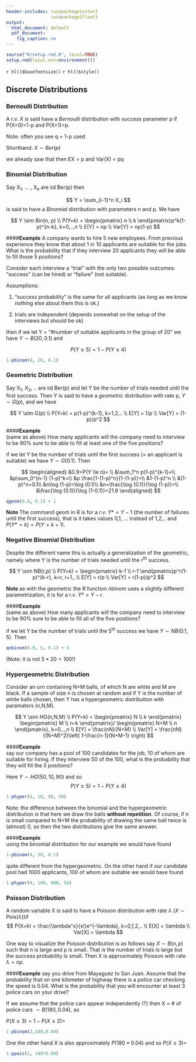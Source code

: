 ```yaml
---
header-includes: \usepackage{color}
                 \usepackage{float}
output:
  html_document: default
  pdf_document:
    fig_caption: no
---
```


```r
source("R/setup.rmd.R", local=TRUE)
setup.rmd(local.env=environment())
```
`r hl()$basefontsize()`
`r hl()$style()`


## Discrete Distributions

### Bernoulli Distribution

A r.v. X is said have a *Bernoulli* distribution with success parameter p if P(X=0)=1-p and P(X=1)=p.

Note: often you see q = 1-p used

Shorthand: $X \sim Ber(p)$

we already saw that then EX = p and Var(X) = pq

### Binomial Distribution

Say X~1~, ... , X~n~ are iid Ber(p) then 

$$
Y = \sum_{i-1}^n X_i
$$
is said to have a *Binomial* distribution with parameters n and p. We have

$$
Y \sim Bin(n, p) \\
P(Y=k) = \begin{pmatrix} n \\ k \end{pmatrix}p^k(1-p)^{n-k}, k=0,..,n \\
E[Y] = np \\
Var[Y] = np(1-p)
$$

####**Example** 
A company wants to hire 5 new employees. From previous experience they know that about 1 in 10 applicants are suitable for the jobs. What is the probability that if they interview 20 applicants they will be able to fill those 5 positions?

Consider each interview a "trial" with the only two possible outcomes: 
"success" (can be hired) or "failure" (not suitable). 

Assumptions:  

1. "success probability" is the same for all applicants (as long as we know nothing else about them this is ok.)

2. trials are independent (depends somewhat on the setup of the interviews but should be ok)

then if we let Y = "\#number of suitable applicants in the group of 20" we have $Y \sim B(20, 0.1)$ and 

$$
P(Y \ge 5)=1-P(Y\le4)
$$
```r
1-pbinom(4, 20, 0.1)
```

### Geometric Distribution

Say X~1~, X~2~, .. are iid Ber(p) and let Y be the number of trials needed until the first success. Then Y is said to have a *geometric* distribution with rate p, $Y\sim G(p)$, and we have

$$
Y \sim G(p) \\
P(Y=k) = p(1-p)^{k-1}, k=1,2,.. \\
E[Y] = 1/p \\
Var[Y] = (1-p)/p^2
$$

####**Example**  
(same as above) How many applicants will the company need to interview to be 90\% sure to be able to fill at least one of the five positions? 

if we let Y be the number of trials until the first success (= an applicant is suitable) we have $Y\sim G(0.1)$. Then

$$
\begin{aligned}
&0.9=P(Y \le n)= \\
&\sum_1^n p(1-p)^{k-1}=\\
&p\sum_0^{n-1} (1-p)^k=\\
&p \frac{1-(1-p)^n}{1-(1-p)}=\\
&1-(1-p)^n \\
&(1-p)^n=0.1\\
&n\log (1-p)=\log (0.1)\\
&n=\frac{\log (0.1)}{\log (1-p)}=\\
&\frac{\log (0.1)}{\log (1-0.1)}=21.8
\end{aligned}
$$


```r
qgeom(0.9, 0.1) + 1
```

**Note** The command geom in R is for a r.v. $Y* = Y-1$ (the number of failures until the first success), that is it takes values 0,1, ... instead of 1,2,.. and $P(Y*=k)=P(Y=k+1)$. 

### Negative Binomial Distribution

Despite the different name this is actually a generalization of the geometric, namely where Y is the number of trials needed until the r^th^ success.

$$
Y \sim NB(r,p) \\
P(Y=k) =  \begin{pmatrix} k-1 \\ r-1 \end{pmatrix}p^r(1-p)^{k-r},
k=r, r+1,..\\
E[Y] = r/p \\
Var[Y] = r(1-p)/p^2
$$

**Note** as with the geometric the R function nbinom uses a slightly different parametrization, it is for a r.v. $Y* = Y-r$.

####**Example**  
(same as above) How many applicants will the company need to interview to be 90\% sure to be able to fill all of the five positions? 

if we let Y be the number of trials until the 5^th^ success we have $Y\sim NB(0.1, 5)$. Then 

```r
qnbinom(0.9, 5, 0.1) + 5
```

(Note: it is not $5*20=100$!)

### Hypergeometric Distribution

Consider an urn containing N+M balls, of which N are white and M are black. If a sample of size n is chosen at random and if Y is the number of white balls chosen, then Y has a hypergeometric distribution with paramaters (n,N,M).

$$
Y \sim HG(n,N,M) \\
P(Y=k) =  \begin{pmatrix} N \\ k \end{pmatrix}
\begin{pmatrix} M \\ n-k \end{pmatrix}/ \begin{pmatrix} N+M \\ n \end{pmatrix}, k=0,..,n
\\
E[Y] = \frac{nN}{N+M} \\
Var[Y] = \frac{nN}{(N+M)^2}\left( 1-\frac{n-1}{N+M-1} \right)
$$

####**Example**  
say our company has a pool of 100 candidates for the job, 10 of whom are suitable for hiring. If they interview 50 of the 100, what is the probability that they will fill the 5 positions?

Here $Y \sim HG(50, 10, 90)$ and so 
$$
P(Y \ge5) = 1- P(Y \le 4) 
$$
```r
1-phyper(4, 10, 90, 50)
```

Note: the difference between the binomial and the hypergeometric distribution is that here we draw the balls **without repetition**. Of course, if n is small compared to N+M the probability of drawing the same ball twice is (almost) 0, so then the two distributions give the same answer.

####**Example**  
using the binomial distribution for our  example  we would have found 
```r
1-pbinom(4, 50, 0.1)
```

quite different from the hypergeometric. On the other hand if our candidate pool had 1000 applicants, 100 of whom are suitable we would have found 
```r
1-phyper(4, 100, 900, 50)
```

### Poisson Distribution

A random variable X is said to have a Poisson distribution with rate $\lambda$ ($X \sim \text{Pois}(\lambda)$)if
$$
P(X=k) = \frac{\lambda^x}{x!}e^{-\lambda}, k=0,1,2,.. \\
E[X] = \lambda \\
Var[X] = \lambda
$$

One way to visualize the Poisson distribution is as follows say $X \sim B(n,p)$ such that n is large and p is small. That is the number of trials is large but the success probability is small. Then X is approximately Poisson with rate $\lambda = np$.

####**Example** 
say you drive from Mayaguez to San Juan. Assume that the probability that on one kilometer of highway there is a police car checking the speed is 0.04. What is the probability that you will encounter at least 3 police cars on your drive?

If we assume that the police cars appear independently (?) then X = # of police cars $\sim B(180, 0.04)$, so 

$P(X \ge 3 ) = 1 - P( X \le 2) =$ 
```r
1-pbinom(2,180,0.04)
```

One the other hand X is also approximately $P(180*0.04)$ and so  $P(X \ge 3) =$ 
```r
1-ppois(2, 180*0.04)
```
